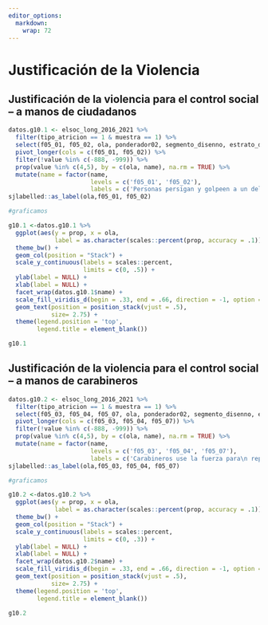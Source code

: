 ```yaml
---
editor_options: 
  markdown: 
    wrap: 72
---
```


# Justificación de la Violencia


## Justificación de la violencia para el control social – a manos de ciudadanos

```r
datos.g10.1 <- elsoc_long_2016_2021 %>% 
  filter(tipo_atricion == 1 & muestra == 1) %>%  
  select(f05_01, f05_02, ola, ponderador02, segmento_disenno, estrato_disenno) %>% 
  pivot_longer(cols = c(f05_01, f05_02)) %>% 
  filter(!value %in% c(-888, -999)) %>% 
  prop(value %in% c(4,5), by = c(ola, name), na.rm = TRUE) %>% 
  mutate(name = factor(name,
                       levels = c('f05_01', 'f05_02'),
                       labels = c('Personas persigan y golpeen a un delincuente\n que acaba de cometer un asalto','Personas amarren a un poste y desnuden a un\n delincuente que acaba de cometer un asalto'))) %>% 
sjlabelled::as_label(ola,f05_01, f05_02)

#graficamos

g10.1 <-datos.g10.1 %>% 
  ggplot(aes(y = prop, x = ola,
             label = as.character(scales::percent(prop, accuracy = .1)))) +
  theme_bw() + 
  geom_col(position = "Stack") +
  scale_y_continuous(labels = scales::percent,
                     limits = c(0, .5)) +
  ylab(label = NULL) +
  xlab(label = NULL) +
  facet_wrap(datos.g10.1$name) +
  scale_fill_viridis_d(begin = .33, end = .66, direction = -1, option = 'viridis') + 
  geom_text(position = position_stack(vjust = .5),
            size= 2.75) +
  theme(legend.position = 'top',
        legend.title = element_blank())

g10.1
```


## Justificación de la violencia para el control social – a manos de carabineros

```r
datos.g10.2 <- elsoc_long_2016_2021 %>% 
  filter(tipo_atricion == 1 & muestra == 1) %>%  
  select(f05_03, f05_04, f05_07, ola, ponderador02, segmento_disenno, estrato_disenno) %>% 
  pivot_longer(cols = c(f05_03, f05_04, f05_07)) %>% 
  filter(!value %in% c(-888, -999)) %>% 
  prop(value %in% c(4,5), by = c(ola, name), na.rm = TRUE) %>% 
  mutate(name = factor(name,
                       levels = c('f05_03', 'f05_04', 'f05_07'),
                       labels = c('Carabineros use la fuerza para\n reprimir manifestación pacífica','Carabineros desaloje a la fuerza\na estudiantes de liceo en toma','Estudiantes tiren piedras a Carabi-\nneros en marcha por la educación'))) %>% 
sjlabelled::as_label(ola,f05_03, f05_04, f05_07)

#graficamos

g10.2 <-datos.g10.2 %>% 
  ggplot(aes(y = prop, x = ola,
             label = as.character(scales::percent(prop, accuracy = .1)))) +
  theme_bw() + 
  geom_col(position = "Stack") +
  scale_y_continuous(labels = scales::percent,
                     limits = c(0, .3)) +
  ylab(label = NULL) +
  xlab(label = NULL) +
  facet_wrap(datos.g10.2$name) +
  scale_fill_viridis_d(begin = .33, end = .66, direction = -1, option = 'viridis') + 
  geom_text(position = position_stack(vjust = .5),
            size= 2.75) +
  theme(legend.position = 'top',
        legend.title = element_blank())

g10.2
```


